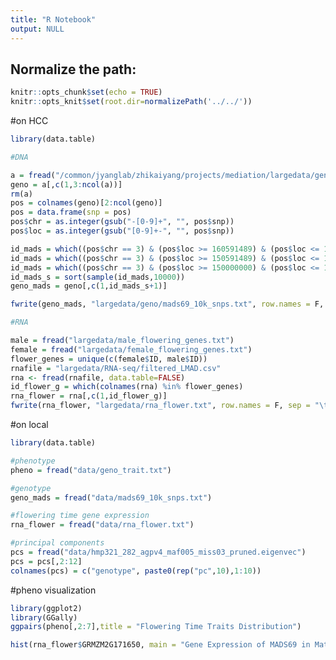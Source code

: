 ```yaml
---
title: "R Notebook"
output: NULL
---
```


## Normalize the path:

```r
knitr::opts_chunk$set(echo = TRUE) 
knitr::opts_knit$set(root.dir=normalizePath('../../')) 
```

#on HCC
```r
library(data.table)

#DNA

a = fread("/common/jyanglab/zhikaiyang/projects/mediation/largedata/geno/gddtosilk_p7msnps_matrix_new.txt",header = T, data.table = F)
geno = a[,c(1,3:ncol(a))]
rm(a)
pos = colnames(geno)[2:ncol(geno)]
pos = data.frame(snp = pos)
pos$chr = as.integer(gsub("-[0-9]+", "", pos$snp))
pos$loc = as.integer(gsub("[0-9]+-", "", pos$snp))

id_mads = which((pos$chr == 3) & (pos$loc >= 160591489) & (pos$loc <= 160591701)) #1
id_mads = which((pos$chr == 3) & (pos$loc >= 150591489) & (pos$loc <= 170591701)) #8177
id_mads = which((pos$chr == 3) & (pos$loc >= 150000000) & (pos$loc <= 180000000)) #12464
id_mads_s = sort(sample(id_mads,10000))
geno_mads = geno[,c(1,id_mads_s+1)]

fwrite(geno_mads, "largedata/geno/mads69_10k_snps.txt", row.names = F, sep = "\t")

#RNA

male = fread("largedata/male_flowering_genes.txt")
female = fread("largedata/female_flowering_genes.txt")
flower_genes = unique(c(female$ID, male$ID))
rnafile = "largedata/RNA-seq/filtered_LMAD.csv"
rna <- fread(rnafile, data.table=FALSE)
id_flower_g = which(colnames(rna) %in% flower_genes)
rna_flower = rna[,c(1,id_flower_g)]
fwrite(rna_flower, "largedata/rna_flower.txt", row.names = F, sep = "\t")

```

#on local
```r
library(data.table)

#phenotype
pheno = fread("data/geno_trait.txt")

#genotype
geno_mads = fread("data/mads69_10k_snps.txt")

#flowering time gene expression 
rna_flower = fread("data/rna_flower.txt")

#principal components
pcs = fread("data/hmp321_282_agpv4_maf005_miss03_pruned.eigenvec")
pcs = pcs[,2:12]
colnames(pcs) = c("genotype", paste0(rep("pc",10),1:10))


```

#pheno visualization
```r
library(ggplot2)
library(GGally)
ggpairs(pheno[,2:7],title = "Flowering Time Traits Distribution")
```

```r
hist(rna_flower$GRMZM2G171650, main = "Gene Expression of MADS69 in Mature Leafe during the Day", xlab = "MADS69  (GRMZM2G171650)", ylab = "FPM")
```

